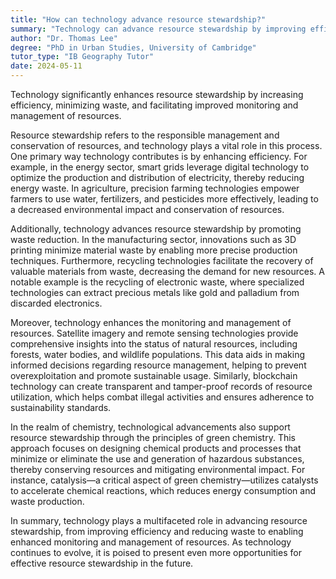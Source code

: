 ```yaml
---
title: "How can technology advance resource stewardship?"
summary: "Technology can advance resource stewardship by improving efficiency, reducing waste, and enabling better monitoring and management of resources."
author: "Dr. Thomas Lee"
degree: "PhD in Urban Studies, University of Cambridge"
tutor_type: "IB Geography Tutor"
date: 2024-05-11
---
```


Technology significantly enhances resource stewardship by increasing efficiency, minimizing waste, and facilitating improved monitoring and management of resources.

Resource stewardship refers to the responsible management and conservation of resources, and technology plays a vital role in this process. One primary way technology contributes is by enhancing efficiency. For example, in the energy sector, smart grids leverage digital technology to optimize the production and distribution of electricity, thereby reducing energy waste. In agriculture, precision farming technologies empower farmers to use water, fertilizers, and pesticides more effectively, leading to a decreased environmental impact and conservation of resources.

Additionally, technology advances resource stewardship by promoting waste reduction. In the manufacturing sector, innovations such as 3D printing minimize material waste by enabling more precise production techniques. Furthermore, recycling technologies facilitate the recovery of valuable materials from waste, decreasing the demand for new resources. A notable example is the recycling of electronic waste, where specialized technologies can extract precious metals like gold and palladium from discarded electronics.

Moreover, technology enhances the monitoring and management of resources. Satellite imagery and remote sensing technologies provide comprehensive insights into the status of natural resources, including forests, water bodies, and wildlife populations. This data aids in making informed decisions regarding resource management, helping to prevent overexploitation and promote sustainable usage. Similarly, blockchain technology can create transparent and tamper-proof records of resource utilization, which helps combat illegal activities and ensures adherence to sustainability standards.

In the realm of chemistry, technological advancements also support resource stewardship through the principles of green chemistry. This approach focuses on designing chemical products and processes that minimize or eliminate the use and generation of hazardous substances, thereby conserving resources and mitigating environmental impact. For instance, catalysis—a critical aspect of green chemistry—utilizes catalysts to accelerate chemical reactions, which reduces energy consumption and waste production.

In summary, technology plays a multifaceted role in advancing resource stewardship, from improving efficiency and reducing waste to enabling enhanced monitoring and management of resources. As technology continues to evolve, it is poised to present even more opportunities for effective resource stewardship in the future.
    